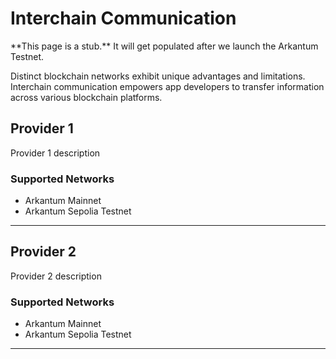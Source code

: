 
# Interchain Communication

<Callout emoji="🚧">
  **This page is a stub.** It will get populated after we launch the Arkantum
  Testnet.
</Callout>

Distinct blockchain networks exhibit unique advantages and limitations.
Interchain communication empowers app developers to transfer information across various blockchain platforms.

## Provider 1

Provider 1 description

### Supported Networks

- Arkantum Mainnet
- Arkantum Sepolia Testnet

---

## Provider 2

Provider 2 description

### Supported Networks

- Arkantum Mainnet
- Arkantum Sepolia Testnet

---
